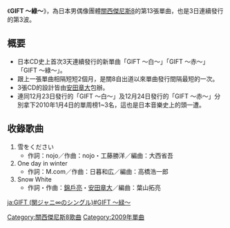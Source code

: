 {{Infobox song
| name           = GIFT ～綠～
| type           = single
| artist         = [[關西傑尼斯8|關西傑尼斯8]]
| released       = 2009年12月25日
| genre          = [[J-POP|J-POP]]（[[演歌・歌謠曲|演歌・歌謠曲]]）
| label          = [[IMPEROAL_RECORDS|IMPEROAL RECORDS]]
<!-- 未知參數 | reviews        = * CDJournal.com [http://www.cdjournal.com/main/cd/disc.php?dno=4106050014 link] -->
| chart_position = * 單曲週榜第3名（[[Oricon|Oricon]]）
* 2009年12月單曲月榜第4名（Oricon）
| certification  = * 白金唱片（[[日本唱片業協會|日本唱片業協會]]）
| prev_title     = [[GIFT～赤～|GIFT～赤～]]
| prev_year      = 2009
| next_title     = [[Wonderful_World!!|Wonderful World!!]]
| next_year      = 2010
}}
《'''GIFT ～綠～'''》，為日本男偶像團體[[關西傑尼斯8|關西傑尼斯8]]的第13張單曲，也是3日連續發行的第3波。
==概要==
*日本CD史上首次3天連續發行的新單曲「GIFT 〜白〜」「GIFT 〜赤〜」「GIFT 〜綠〜」。
*跟上一張單曲相隔短短2個月，是關8自出道以來單曲發行間隔最短的一次。
*3張CD的設計皆由[[安田章大|安田章大]]包辦。
*連同12月23日發行的「GIFT 〜白〜」及12月24日發行的「GIFT 〜赤〜」分別拿下2010年1月4日的單周榜1~3名，這也是日本音樂史上的頭一遭。
==收錄歌曲==
#雪をください 
#*作詞：nojo／作曲：nojo・工藤勝洋／編曲：大西省吾
#One day in winter 
#*作詞：M.com／作曲：日暮和広／編曲：高橋浩一郎
#Snow White 
#*作詞・作曲：[[錦戶亮|錦戶亮]]・[[安田章大|安田章大]]／編曲：葉山拓亮

{{關西傑尼斯8}}

{{DEFAULTSORT:GIFT ~Midori~ }}
[[Category:關西傑尼斯8歌曲|Category:關西傑尼斯8歌曲]]
[[Category:2009年單曲|Category:2009年單曲]]

[[ja:GIFT_(関ジャニ∞のシングル)#GIFT_〜緑〜|ja:GIFT (関ジャニ∞のシングル)#GIFT 〜緑〜]]
